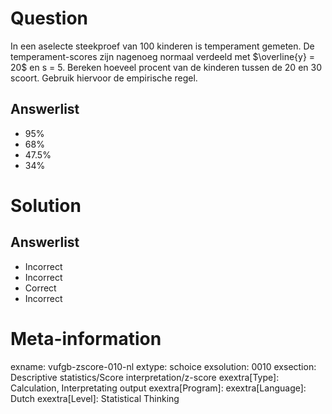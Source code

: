 Question
========

In een aselecte steekproef van 100 kinderen is temperament gemeten. De temperament-scores zijn nagenoeg normaal verdeeld met $\overline{y} = 20$ en s = 5. Bereken hoeveel procent van de kinderen tussen de 20 en 30 scoort. Gebruik hiervoor de empirische regel.
  
Answerlist
----------
* 95%
* 68%
* 47.5%
* 34%

Solution
========

Answerlist
----------
* Incorrect
* Incorrect
* Correct
* Incorrect

Meta-information
================
exname: vufgb-zscore-010-nl
extype: schoice
exsolution: 0010
exsection: Descriptive statistics/Score interpretation/z-score
exextra[Type]: Calculation, Interpretating output
exextra[Program]: 
exextra[Language]: Dutch
exextra[Level]: Statistical Thinking